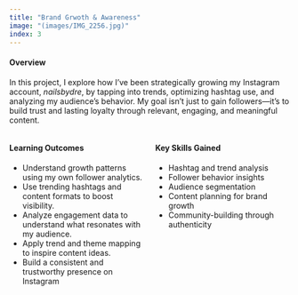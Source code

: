 ```yaml
---
title: "Brand Grwoth & Awareness"
image: "(images/IMG_2256.jpg)"
index: 3
---
```


#### **Overview**  
In this project, I explore how I’ve been strategically growing my Instagram account, _nailsbydre_, by tapping into trends, optimizing hashtag use, and analyzing my audience’s behavior. My goal isn’t just to gain followers—it's to build trust and lasting loyalty through relevant, engaging, and meaningful content.

::: {.columns}
::: {.column width="50%"}
#### **Learning Outcomes**  
- Understand growth patterns using my own follower analytics.
- Use trending hashtags and content formats to boost visibility.
- Analyze engagement data to understand what resonates with my audience.
- Apply trend and theme mapping to inspire content ideas.
- Build a consistent and trustworthy presence on Instagram
:::
::: {.column width="50%"}
#### **Key Skills Gained**  
- Hashtag and trend analysis
- Follower behavior insights
- Audience segmentation
- Content planning for brand growth
- Community-building through authenticity
:::
:::